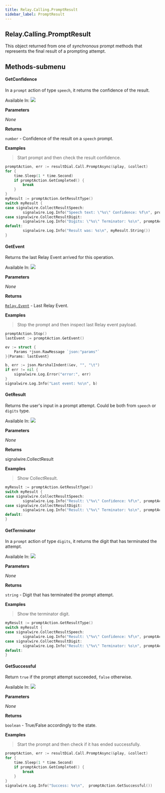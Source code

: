 ```yaml
---
title: Relay.Calling.PromptResult
sidebar_label: PromptResult
---
```


[relay-event]: /sdks/reference/realtime-sdk/v2/sdks/golang/event

## Relay.Calling.PromptResult

This object returned from one of _synchronous_ prompt methods that represents the final result of a prompting attempt.

## Methods-submenu

<div class="method-definitions"></div>

#### GetConfidence

In a `prompt` action of type `speech`, it returns the confidence of the result.

Available In: <img class="method-available-tag" src="https://img.shields.io/badge/-v1.0+-brightgreen.svg" />

**Parameters**

_None_

**Returns**

`number` - Confidence of the result on a `speech` prompt.

**Examples**

> Start prompt and then check the result confidence.

```go
promptAction, err := resultDial.Call.PromptAsync(&play, &collect)
for {
    time.Sleep(1 * time.Second)
    if promptAction.GetCompleted() {
        break
    }
}
myResult := promptAction.GetResultType()
switch myResult {
case signalwire.CollectResultSpeech:
        signalwire.Log.Info("Speech text: \"%s\" Confidence: %f\n", promptAction.GetCollectResult(), promptAction.GetConfidence())
case signalwire.CollectResultDigit:
        signalwire.Log.Info("Digits: \"%s\" Terminator: %s\n", promptAction.GetCollectResult(), promptAction.GetTerminator())
default:
        signalwire.Log.Info("Result was: %s\n", myResult.String())
}
```

#### GetEvent

Returns the last Relay Event arrived for this operation.

Available In: <img class="method-available-tag" src="https://img.shields.io/badge/-v1.0+-brightgreen.svg" />

**Parameters**

_None_

**Returns**

[`Relay.Event`][relay-event] - Last Relay Event.

**Examples**

> Stop the prompt and then inspect last Relay event payload.

```go
promptAction.Stop()
lastEvent := promptAction.GetEvent()

ev := struct {
	Params *json.RawMessage `json:"params"`
}{Params: lastEvent}

b, err := json.MarshalIndent(&ev, "", "\t")
if err != nil {
	signalwire.Log.Error("error:", err)
}
signalwire.Log.Info("Last event: %s\n", b)
```

#### GetResult

Returns the user's input in a prompt attempt. Could be both from `speech` or `digits` type.

Available In: <img class="method-available-tag" src="https://img.shields.io/badge/-v1.0+-brightgreen.svg" />

**Parameters**

_None_

**Returns**

signalwire.CollectResult

**Examples**

> Show CollectResult.

```go
myResult := promptAction.GetResultType()
switch myResult {
case signalwire.CollectResultSpeech:
        signalwire.Log.Info("Result: \"%v\" Confidence: %f\n", promptAction.GetResult(), promptAction.GetConfidence())
case signalwire.CollectResultDigit:
        signalwire.Log.Info("Result: \"%v\" Terminator: %s\n", promptAction.GetResult(), promptAction.GetTerminator())
default:
}
```

#### GetTerminator

In a `prompt` action of type `digits`, it returns the digit that has terminated the attempt.

Available In: <img class="method-available-tag" src="https://img.shields.io/badge/-v1.0+-brightgreen.svg" />

**Parameters**

_None_

**Returns**

`string` - Digit that has terminated the prompt attempt.

**Examples**

> Show the terminator digit.

```go
myResult := promptAction.GetResultType()
switch myResult {
case signalwire.CollectResultSpeech:
        signalwire.Log.Info("Result: \"%v\" Confidence: %f\n", promptAction.GetResult(), promptAction.GetConfidence())
case signalwire.CollectResultDigit:
        signalwire.Log.Info("Result: \"%v\" Terminator: %s\n", promptAction.GetResult(), promptAction.GetTerminator())
default:
}
```

#### GetSuccessful

Return `true` if the prompt attempt succeeded, `false` otherwise.

Available In: <img class="method-available-tag" src="https://img.shields.io/badge/-v1.0+-brightgreen.svg" />

**Parameters**

_None_

**Returns**

`boolean` - True/False accordingly to the state.

**Examples**

> Start the prompt and then check if it has ended successfully.

```go
promptAction, err := resultDial.Call.PromptAsync(&play, &collect)
for {
	time.Sleep(1 * time.Second)
	if promptAction.GetCompleted() {
		break
	}
}
signalwire.Log.Info("Success: %v\n",  promptAction.GetSuccessful())
```